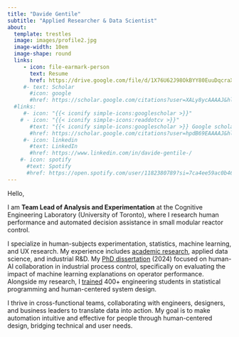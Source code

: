 ```yaml
---
title: "Davide Gentile"
subtitle: "Applied Researcher & Data Scientist"
about:
  template: trestles
  image: images/profile2.jpg
  image-width: 10em
  image-shape: round
  links:
     - icon: file-earmark-person
       text: Resume
       href: https://drive.google.com/file/d/1X76U62J98OkBYY80EuuDqcraXk_8G3o4/view?usp=drive_link
     #- text: Scholar
       #icon: google
       #href: https://scholar.google.com/citations?user=XALy8ycAAAAJ&hl=en&oi=ao
  #links:
     #- icon: "{{< iconify simple-icons:googlescholar >}}"
    # - icon: "{{< iconify simple-icons:readdotcv >}}"
       #text: "{{< iconify simple-icons:googlescholar >}} Google scholar"
       #href: https://scholar.google.com/citations?user=hpdB69EAAAAJ&hl=en
     #- icon: linkedin
       #text: LinkedIn
       #href: https://www.linkedin.com/in/davide-gentile-/
    #- icon: spotify
      #text: Spotify
      #href: https://open.spotify.com/user/1182380789?si=7ca4ee59ac0b4619
---
```


Hello,

I am **Team Lead of Analysis and Experimentation** at the Cognitive Engineering Laboratory (University of Toronto), where I research human performance and automated decision assistance in small modular reactor control.

I specialize in human-subjects experimentation, statistics, machine learning, and UX research. My experience includes [academic research](publications.qmd), applied data science, and industrial R&D. My [PhD dissertation](https://utoronto.scholaris.ca/items/01bf5af5-98ce-4a35-9a99-3f482c17a5a6) (2024) focused on human-AI collaboration in industrial process control, specifically on evaluating the impact of machine learning explanations on operator performance. Alongside my research, I [trained](courses.qmd) 400+ engineering students in statistical programming and human-centered system design.

I thrive in cross-functional teams, collaborating with engineers, designers, and business leaders to translate data into action. My goal is to make automation intuitive and effective for people through human-centered design, bridging technical and user needs.
